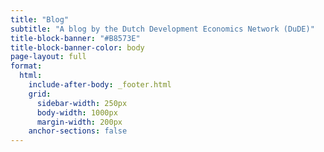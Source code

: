 ```yaml
---
title: "Blog"
subtitle: "A blog by the Dutch Development Economics Network (DuDE)"
title-block-banner: "#B8573E"
title-block-banner-color: body
page-layout: full
format:
  html:
    include-after-body: _footer.html
    grid:
      sidebar-width: 250px
      body-width: 1000px
      margin-width: 200px
    anchor-sections: false
---
```



